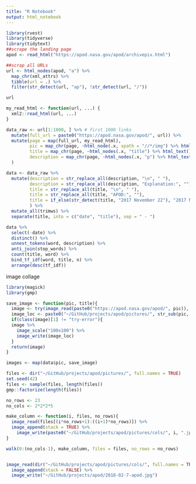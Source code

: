 ```yaml
---
title: "R Notebook"
output: html_notebook
---
```


```r
library(rvest)
library(tidyverse)
library(tidytext)
##scrape the landing page
apod <- read_html("https://apod.nasa.gov/apod/archivepix.html")

##scrap all URLs
url <- html_nodes(apod, "a") %>% 
  map_chr(xml_attrs) %>%
  tibble(url = .) %>%
  filter(str_detect(url, "ap"), !str_detect(url, "/"))

url
```

```r
my_read_html <- function(url, ...) {
  xml2::read_html(url, ...)
}

data_raw <- url[1:1000, ] %>% # first 1000 links
  mutate(full_url = paste0("https://apod.nasa.gov/apod/", url)) %>%
  mutate(page = map(full_url, my_read_html),
         pic = map_chr(page, ~html_node(.x, xpath = "//*/img") %>% html_attr("src")),
         title = map_chr(page, ~html_nodes(.x, "title") %>% html_text()),
         description = map_chr(page, ~html_nodes(.x, "p") %>% html_text() %>% .[str_detect(., "Ex")])
  )
```





```r
data <- data_raw %>% 
  mutate(description = str_replace_all(description, "\n", " "),
         description = str_replace_all(description, "Explanation:", ""),
         title = str_replace_all(title, "\n", " "),
         title = str_replace_all(title, "APOD:", ""),
         title = if_else(str_detect(title, "2017 November 22"), "2017 November 22 - Oumuamua Interstellar Asteroid", title)
         ) %>%
  mutate_all(trimws) %>%
  separate(title, into = c("date", "title"), sep = " - ")

data %>%
  select(-date) %>%
  distinct() %>%
  unnest_tokens(word, description) %>%
  anti_join(stop_words) %>%
  count(title, word) %>%
  bind_tf_idf(word, title, n) %>%
  arrange(desc(tf_idf))
```

image collage
```r
library(magick)
library(gmp)

save_image <- function(pic, title){
  image <- try(image_read(paste0("https://apod.nasa.gov/apod/", pic)), silent = FALSE)
  image_loc <- paste0("~/GitHub/projects/apod/pictures/", str_sub(pic, 12, -1))
  if(class(image)[1] != "try-error"){
  image %>%
    image_scale("100x100") %>%
    image_write(image_loc)
  }
  return(image)
}

images <- map(data$pic, save_image)
```


```r
files <- dir("~/GitHub/projects/apod/pictures/", full.names = TRUE)
set.seed(42)
files <- sample(files, length(files))
gmp::factorize(length(files))
```

```r
no_rows <- 23
no_cols <- 2*2*2*5

make_column <- function(i, files, no_rows){
  image_read(files[(i*no_rows+1):((i+1)*no_rows)]) %>%
  image_append(stack = TRUE) %>%
    image_write(paste0("~/GitHub/projects/apod/pictures/cols/", i, ".jpg"))
}

walk(0:(no_cols-1), make_column, files = files, no_rows = no_rows)


image_read(dir("~/GitHub/projects/apod/pictures/cols/", full.names = TRUE)) %>%
  image_append(stack = FALSE) %>%
  image_write("~/GitHub/projects/apod/2018-02-7-apod.jpg")
```

